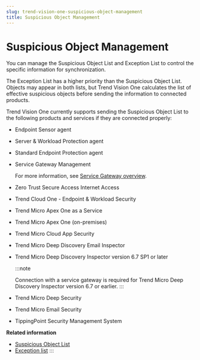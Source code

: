 ```yaml
---
slug: trend-vision-one-suspicious-object-management
title: Suspicious Object Management
---
```

# Suspicious Object Management

You can manage the Suspicious Object List and Exception List to control the specific information for synchronization.

The Exception List has a higher priority than the Suspicious Object List. Objects may appear in both lists, but Trend Vision One calculates the list of effective suspicious objects before sending the information to connected products.

Trend Vision One currently supports sending the Suspicious Object List to the following products and services if they are connected properly:

- Endpoint Sensor agent

- Server & Workload Protection agent

- Standard Endpoint Protection agent

- Service Gateway Management

  For more information, see [Service Gateway overview](service-gateway-overview.mdx).

- Zero Trust Secure Access Internet Access

- Trend Cloud One - Endpoint & Workload Security

- Trend Micro Apex One as a Service

- Trend Micro Apex One (on-premises)

- Trend Micro Cloud App Security

- Trend Micro Deep Discovery Email Inspector

- Trend Micro Deep Discovery Inspector version 6.7 SP1 or later

  :::note

  Connection with a service gateway is required for Trend Micro Deep Discovery Inspector version 6.7 or earlier.
  :::

- Trend Micro Deep Security

- Trend Micro Email Security

- TippingPoint Security Management System

**Related information**

- [Suspicious Object List](suspicious-object-list.md "Trend Vision One consolidates suspicious object information from different sources.")
- [Exception list](exception-list.md "You can select objects that are considered safe and add them to the exception list.")
:::
